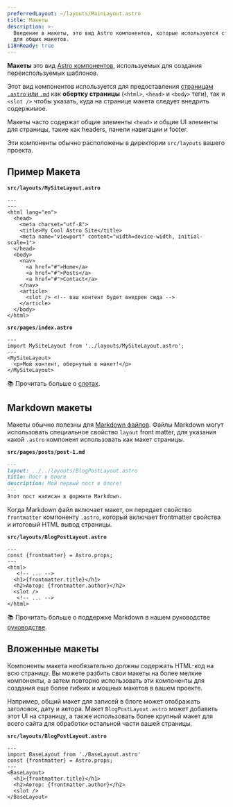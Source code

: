 ```yaml
---
preferredLayout: ~/layouts/MainLayout.astro
title: Макеты
description: >-
  Введение в макеты, это вид Astro компонентов, которые используются страницами
  для общих макетов.
i18nReady: true
---
```


**Макеты** это вид [Astro компонентов](/ru/core-concepts/astro-components/), используемых для создания переиспользуемых шаблонов.

Этот вид компонентов используется для предоставления [страницам `.astro` или `.md`](/ru/core-concepts/astro-pages/)
как **обертку страницы** (`<html>`, `<head>` и `<body>` теги), так и `<slot />` чтобы указать, куда на странице макета следует внедрить содержимое.

Макеты часто содержат общие элементы `<head>` и общие UI элементы для страницы,
такие как headers, панели навигации и footer.

Эти компоненты обычно расположены в директории `src/layouts` вашего проекта.

## Пример Макета

**`src/layouts/MySiteLayout.astro`**

```astro
---
---
<html lang="en">
  <head>
    <meta charset="utf-8">
    <title>My Cool Astro Site</title>
    <meta name="viewport" content="width=device-width, initial-scale=1">
  </head>
  <body>
    <nav>
      <a href="#">Home</a>
      <a href="#">Posts</a>
      <a href="#">Contact</a>
    </nav>
    <article>
      <slot /> <!-- ваш контент будет внедрен сюда -->
    </article>
  </body>
</html>
```

**`src/pages/index.astro`**

```astro {2} /</?MySiteLayout>/
---
import MySiteLayout from '../layouts/MySiteLayout.astro';
---
<MySiteLayout>
  <p>Мой контент, обернутый в макет!</p>
</MySiteLayout>
```


📚 Прочитать больше о [слотах](/ru/core-concepts/astro-components/#slots).

## Markdown макеты

Макеты обычно полезны для [Markdown файлов](/ru/guides/markdown-content/#markdown-и-mdx-страницы).
Файлы Markdown могут использовать специальное свойство `layout` front matter, для указания какой `.astro` компонент использовать как макет страницы.

**`src/pages/posts/post-1.md`**

```markdown {2}
---
layout: ../../layouts/BlogPostLayout.astro
title: Пост в блоге
description: Мой первый пост в блоге!
---
Этот пост написан в формате Markdown.
```

Когда Markdown файл включает макет, он передает свойство `frontmatter` компоненту `.astro`,
который включает frontmatter свойства и итоговый HTML вывод страницы.


**`src/layouts/BlogPostLayout.astro`**

```astro /frontmatter(?:.\w+)?/
---
const {frontmatter} = Astro.props;
---
<html>
   <!-- ... -->
  <h1>{frontmatter.title}</h1>
  <h2>Автор: {frontmatter.author}</h2>
  <slot />
   <!-- ... -->
</html>
```

📚 Прочитать больше о поддержке Markdown в нашем руководстве [руководстве](/ru/guides/markdown-content/).

## Вложенные макеты

Компоненты макета необязательно должны содержать HTML-код на всю страницу.
Вы можете разбить свои макеты на более мелкие компоненты, а затем повторно использовать 
эти компоненты для создания еще более гибких и мощных макетов в вашем проекте.

Например, общий макет для записей в блоге может отображать заголовок, дату и автора.
Макет `BlogPostLayout.astro` может добавить этот UI на страницу, а также использовать более крупный макет для всего сайта 
для обработки остальной части вашей страницы.

**`src/layouts/BlogPostLayout.astro`**

```astro {2} /</?BaseLayout>/
---
import BaseLayout from './BaseLayout.astro'
const {frontmatter} = Astro.props;
---
<BaseLayout>
  <h1>{frontmatter.title}</h1>
  <h2>Автор: {frontmatter.author}</h2>
  <slot />
</BaseLayout>
```
